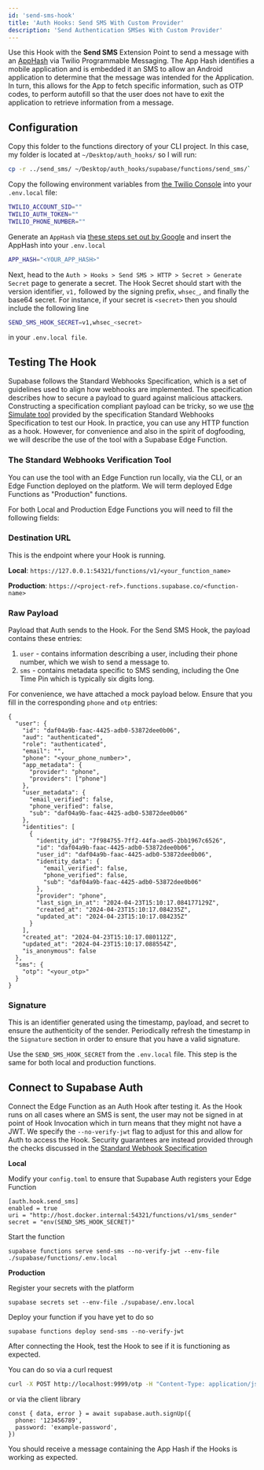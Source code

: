 ```yaml
---
id: 'send-sms-hook'
title: 'Auth Hooks: Send SMS With Custom Provider'
description: 'Send Authentication SMSes With Custom Provider'
---
```

Use this Hook with the **Send SMS** Extension Point to send a message with an [AppHash](https://developers.google.com/identity/sms-retriever/verify#computing_your_apps_hash_string) via Twilio Programmable Messaging. The App Hash identifies a mobile application and is embedded it an SMS to allow an Android application to determine that the message was intended for the Application. In turn, this allows for the App to fetch specific information, such as OTP codes, to perform autofill so that the user does not have to exit the application to retrieve information from a message.

## Configuration

Copy this folder to the functions directory of your CLI project. In this case, my folder is located at `~/Desktop/auth_hooks/` so I will run:

```bash
cp -r ../send_sms/ ~/Desktop/auth_hooks/supabase/functions/send_sms/`
```

Copy the following environment variables from [the Twilio Console](https://console.twilio.com/) into your `.env.local` file:

```bash
TWILIO_ACCOUNT_SID=""
TWILIO_AUTH_TOKEN=""
TWILIO_PHONE_NUMBER=""
```

Generate an `AppHash` via [these steps set out by Google](https://developers.google.com/identity/sms-retriever/verify#computing_your_apps_hash_string) and insert the AppHash into your `.env.local`

```bash
APP_HASH="<YOUR_APP_HASH>"
```

Next, head to the `Auth > Hooks > Send SMS > HTTP > Secret > Generate Secret` page to generate a secret. The Hook Secret should start with the version identifier, `v1,` followed by the signing prefix, `whsec_`, and finally the base64 secret. For instance, if your secret is `<secret>` then  you should include the following line

```bash
SEND_SMS_HOOK_SECRET=v1,whsec_<secret>
```

in your `.env.local file`.


## Testing The Hook

Supabase follows the Standard Webhooks Specification, which is a set of guidelines used to align how webhooks are implemented. The specification describes how to secure a payload to guard against malicious attackers. Constructing a specification compliant payload can be tricky, so we use [the Simulate tool](https://www.standardwebhooks.com/simulate) provided by the specification Standard Webhooks Specification to test our Hook. In practice, you can use any HTTP function as a hook. However, for convenience and also in the spirit of dogfooding, we will describe the use of the tool with a Supabase Edge Function.


### The Standard Webhooks Verification Tool

You can use the tool with an Edge Function run locally, via the CLI, or an Edge Function deployed on the platform. We will term deployed Edge Functions as "Production" functions.

For both Local and Production Edge Functions you will need to fill the following fields:

### Destination URL

This is the endpoint where your Hook is running.

**Local**: `https://127.0.0.1:54321/functions/v1/<your_function_name>`

**Production**: `https://<project-ref>.functions.supabase.co/<function-name>`

### Raw Payload

Payload that Auth sends to the Hook. For the Send SMS Hook, the payload contains these entries:

1. `user` - contains information describing a user, including their phone number, which we wish to send a message to.
2. `sms` - contains metadata specific to SMS sending, including the One Time Pin which is typically six digits long.

For convenience, we have attached a mock payload below. Ensure that you fill in the corresponding `phone` and `otp` entries:

```
{
  "user": {
    "id": "daf04a9b-faac-4425-adb0-53872dee0b06",
    "aud": "authenticated",
    "role": "authenticated",
    "email": "",
    "phone": "<your_phone_number>",
    "app_metadata": {
      "provider": "phone",
      "providers": ["phone"]
    },
    "user_metadata": {
      "email_verified": false,
      "phone_verified": false,
      "sub": "daf04a9b-faac-4425-adb0-53872dee0b06"
    },
    "identities": [
      {
        "identity_id": "7f984755-7ff2-44fa-aed5-2bb1967c6526",
        "id": "daf04a9b-faac-4425-adb0-53872dee0b06",
        "user_id": "daf04a9b-faac-4425-adb0-53872dee0b06",
        "identity_data": {
          "email_verified": false,
          "phone_verified": false,
          "sub": "daf04a9b-faac-4425-adb0-53872dee0b06"
        },
        "provider": "phone",
        "last_sign_in_at": "2024-04-23T15:10:17.084177129Z",
        "created_at": "2024-04-23T15:10:17.084235Z",
        "updated_at": "2024-04-23T15:10:17.084235Z"
      }
    ],
    "created_at": "2024-04-23T15:10:17.080112Z",
    "updated_at": "2024-04-23T15:10:17.088554Z",
    "is_anonymous": false
  },
  "sms": {
    "otp": "<your_otp>"
  }
}
```

### Signature

This is an identifier generated using the timestamp, payload, and secret to ensure the authenticity of the sender. Periodically refresh the timestamp in the `Signature` section in order to ensure that you have a valid signature.

Use the `SEND_SMS_HOOK_SECRET` from the `.env.local` file. This step is the same for both local and production functions.



## Connect to Supabase Auth

Connect the Edge Function as an Auth Hook after testing it. As the Hook runs on all cases where an SMS is sent, the user may not be signed in at point of Hook Invocation which in turn means that they might not have a JWT. We specify the `--no-verify-jwt` flag to adjust for this and allow for Auth to access the Hook. Security guarantees are instead provided through the checks discussed in the [Standard Webhook Specification](https://github.com/standard-webhooks/standard-webhooks/blob/main/spec/standard-webhooks.md)


**Local**

Modify your `config.toml` to ensure that Supabase Auth registers your Edge Function

```
[auth.hook.send_sms]
enabled = true
uri = "http://host.docker.internal:54321/functions/v1/sms_sender"
secret = "env(SEND_SMS_HOOK_SECRET)"
```


Start the function
```
supabase functions serve send-sms --no-verify-jwt --env-file ./supabase/functions/.env.local
```


**Production**

Register your secrets with the platform

```
supabase secrets set --env-file ./supabase/.env.local
```

Deploy your function if you have yet to do so

```
supabase functions deploy send-sms --no-verify-jwt
```

After connecting the Hook, test the Hook to see if it is functioning as expected.

You can do so via a curl request

```bash
curl -X POST http://localhost:9999/otp -H "Content-Type: application/json" -d '{"phone": "<your_phone_number>"}'
```

or via the client library

```
const { data, error } = await supabase.auth.signUp({
  phone: '123456789',
  password: 'example-password',
})
```

You should receive a message containing the App Hash if the Hooks is working as expected.
